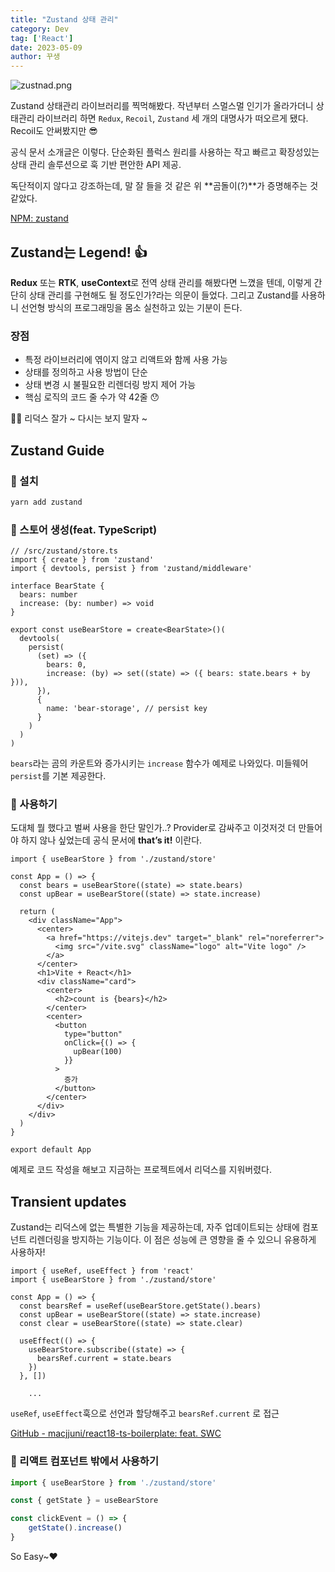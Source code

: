 ```yaml
---
title: "Zustand 상태 관리"
category: Dev
tag: ['React']
date: 2023-05-09
author: 꾸생
---
```


![zustnad.png](/archive/dev/zustand/zustand.webp)

Zustand 상태관리 라이브러리를 찍먹해봤다. 작년부터 스멀스멀 인기가 올라가더니 상태관리 라이브러리 하면 `Redux`, `Recoil`, `Zustand` 세 개의 대명사가 떠오르게 됐다. Recoil도 안써봤지만 😎

공식 문서 소개글은 이렇다. 단순화된 플럭스 원리를 사용하는 작고 빠르고 확장성있는 상태 관리 솔루션으로 훅 기반 편안한 API 제공.

독단적이지 않다고 강조하는데, 말 잘 들을 것 같은 위 **곰돌이(?)**가 증명해주는 것 같았다.

[NPM: zustand](https://www.npmjs.com/package/zustand#typescript-usage)

## Zustand는 Legend! 👍

**Redux** 또는 **RTK**, **useContext**로 전역 상태 관리를 해봤다면 느꼈을 텐데, 이렇게 간단히 상태 관리를 구현해도 될 정도인가?라는 의문이 들었다. 그리고 Zustand를 사용하니 선언형 방식의 프로그래밍을 몸소 실천하고 있는 기분이 든다.

### 장점

- 특정 라이브러리에 엮이지 않고 리액트와 함께 사용 가능
- 상태를 정의하고 사용 방법이 단순
- 상태 변경 시 불필요한 리렌더링 방지 제어 가능
- 핵심 로직의 코드 줄 수가 약 42줄 😯

<aside>
👋🏻 리덕스 잘가 ~ 다시는 보지 말자 ~
</aside>

## Zustand Guide

### 📌 설치

```bash
yarn add zustand
```

### 📌 스토어 생성(feat. TypeScript)

```tsx
// /src/zustand/store.ts
import { create } from 'zustand'
import { devtools, persist } from 'zustand/middleware'

interface BearState {
  bears: number
  increase: (by: number) => void
}

export const useBearStore = create<BearState>()(
  devtools(
    persist(
      (set) => ({
        bears: 0,
        increase: (by) => set((state) => ({ bears: state.bears + by })),
      }),
      {
        name: 'bear-storage', // persist key
      }
    )
  )
)
```

`bears`라는 곰의 카운트와 증가시키는 `increase` 함수가 예제로 나와있다. 미들웨어 `persist`를 기본 제공한다.

### 📌 사용하기

도대체 뭘 했다고 벌써 사용을 한단 말인가..? Provider로 감싸주고 이것저것 더 만들어야 하지 않나 싶었는데 공식 문서에 **that’s it!** 이란다.

```tsx
import { useBearStore } from './zustand/store'

const App = () => {
  const bears = useBearStore((state) => state.bears)
  const upBear = useBearStore((state) => state.increase)

  return (
    <div className="App">
      <center>
        <a href="https://vitejs.dev" target="_blank" rel="noreferrer">
          <img src="/vite.svg" className="logo" alt="Vite logo" />
        </a>
      </center>
      <h1>Vite + React</h1>
      <div className="card">
        <center>
          <h2>count is {bears}</h2>
        </center>
        <center>
          <button
            type="button"
            onClick={() => {
              upBear(100)
            }}
          >
            증가
          </button>
        </center>
      </div>
    </div>
  )
}

export default App
```

예제로 코드 작성을 해보고 지금하는 프로젝트에서 리덕스를 지워버렸다.

## Transient updates

Zustand는 리덕스에 없는 특별한 기능을 제공하는데, 자주 업데이트되는 상태에 컴포넌트 리렌더링을 방지하는 기능이다. 이 점은 성능에 큰 영향을 줄 수 있으니 유용하게 사용하자!

```tsx
import { useRef, useEffect } from 'react'
import { useBearStore } from './zustand/store'

const App = () => {
  const bearsRef = useRef(useBearStore.getState().bears)
  const upBear = useBearStore((state) => state.increase)
  const clear = useBearStore((state) => state.clear)

  useEffect(() => {
    useBearStore.subscribe((state) => {
      bearsRef.current = state.bears
    })
  }, [])

	...
```

`useRef`, `useEffect`훅으로 선언과 할당해주고 `bearsRef.current` 로 접근

[GitHub - macjjuni/react18-ts-boilerplate: feat. SWC](https://github.com/macjjuni/react18-ts-boilerplate)

### 📌 리액트 컴포넌트 밖에서 사용하기

```jsx
import { useBearStore } from './zustand/store'

const { getState } = useBearStore

const clickEvent = () => {
	getState().increase()
}
```

So Easy~❤️
